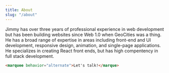 ---
title: About
slug: "/about"
---

Jimmy has over three years of professional experience in web development but has been building websites since Web 1.0 when GeoCities was a thing. He has a broad range of expertise in areas including front-end and UI development, responsive design, animation, and single-page applications. He specializes in creating React front ends, but has high compentency in full stack development.

```html
<marquee behavior="alternate">Let's talk!</marque>
```

